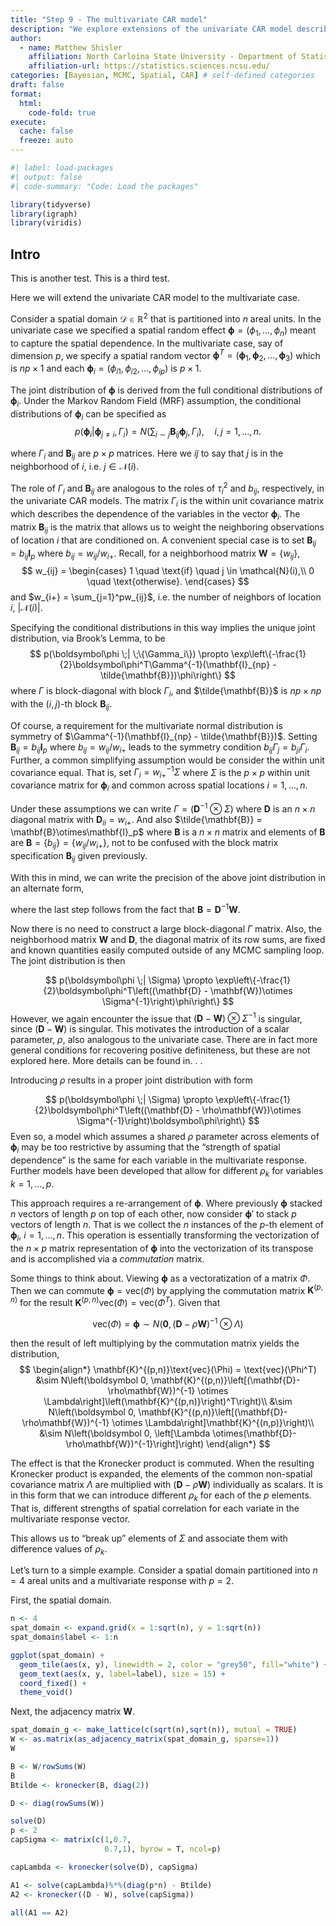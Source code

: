 ```yaml
---
title: "Step 9 - The multivariate CAR model"
description: "We explore extensions of the univariate CAR model described in Hierarchical Modeling and Analysis for Spatial data."
author:
  - name: Matthew Shisler
    affiliation: North Carloina State University - Department of Statistics
    affiliation-url: https://statistics.sciences.ncsu.edu/ 
categories: [Bayesian, MCMC, Spatial, CAR] # self-defined categories
draft: false 
format:
  html: 
    code-fold: true
execute: 
  cache: false
  freeze: auto
---
```



```r
#| label: load-packages
#| output: false
#| code-summary: "Code: Load the packages"

library(tidyverse)
library(igraph)
library(viridis)
```

## Intro

This is another test. This is a third test.

Here we will extend the univariate CAR model to the multivariate case. 

Consider a spatial domain $\mathcal{D} \in \mathbb{R}^2$ that is partitioned into $n$ areal units. In the univariate case we specified a spatial random effect $\boldsymbol\phi = (\phi_1,\dots,\phi_n)$ meant to capture the spatial dependence. In the multivariate case, say of dimension $p$, we specify a spatial random vector $\boldsymbol\phi^T = (\boldsymbol\phi_1, \boldsymbol\phi_2,\dots,\boldsymbol\phi_3)$ which is $np \times 1$ and each $\boldsymbol\phi_i = (\phi_{i1}, \phi_{i2},\dots, \phi_{ip})$ is $p \times 1$.

The joint distribution of $\boldsymbol\phi$ is derived from the full conditional distributions of $\boldsymbol\phi_i$.
Under the Markov Random Field (MRF) assumption, the conditional distributions of $\boldsymbol\phi_i$ can be specified as
$$
p(\boldsymbol\phi_i|\boldsymbol\phi_{j\ne i}, \Gamma_i) = N\left(\sum_{i \sim j} \mathbf{B}_{ij}\boldsymbol\phi_j, \Gamma_i\right), \quad i,j = 1,\dots,n.
$$

where $\Gamma_i$ and $\mathbf{B}_{ij}$ are $p \times p$ matrices. Here we $i \tilde j$ to say that $j$ is in the neighborhood of $i$, i.e. $j \in \mathcal{N}(i)$.

The role of $\Gamma_i$ and $\mathbf{B}_{ij}$ are analogous to the roles of $\tau_i^2$ and $b_{ij}$, respectively, in the univariate CAR models. The matrix $\Gamma_i$ is the within unit covariance matrix which describes the dependence of the variables in the vector $\boldsymbol\phi_i$. The matrix $\mathbf{B}_{ij}$ is the matrix that allows us to weight the neighboring observations of location $i$ that are conditioned on. A convenient special case is to set $\mathbf{B}_{ij} = b_{ij}\mathbf{I}_p$ where $b_{ij} = w_{ij}/w_{i+}$. Recall, for a neighborhood matrix $\mathbf{W} = \{w_{ij}\}$,
$$
w_{ij} = 
\begin{cases}
1 \quad \text{if} \quad j \in \mathcal{N}(i),\\
0 \quad \text{otherwise}.
\end{cases}
$$
and $w_{i+} = \sum_{j=1}^pw_{ij}$, i.e. the number of neighbors of location $i$, $|\mathcal{N}(i)|$.


Specifying the conditional distributions in this way implies the unique joint distribution, via Brook's Lemma, to be
$$
p(\boldsymbol\phi \;| \;\{\Gamma_i\}) \propto \exp\left\{-\frac{1}{2}\boldsymbol\phi^T\Gamma^{-1}(\mathbf{I}_{np} - \tilde{\mathbf{B}})\phi\right\}
$$
where $\Gamma$ is block-diagonal with block $\Gamma_i$, and $\tilde{\mathbf{B}}$ is $np \times np$ with the $(i,j)$-th block $\mathbf{B}_{ij}$.

Of course, a requirement for the multivariate normal distribution is symmetry of $\Gamma^{-1}(\mathbf{I}_{np} - \tilde{\mathbf{B}})$. Setting $\mathbf{B}_{ij} = b_{ij}\mathbf{I}_p$ where $b_{ij} = w_{ij}/w_{i+}$ leads to the symmetry condition $b_{ij}\Gamma_j = b_{ji}\Gamma_i$. Further, a common simplifying assumption would be consider the within unit covariance equal. That is, set $\Gamma_i = w_{i+}^{-1}\Sigma$ where $\Sigma$ is the $p \times p$ within unit covariance matrix for $\boldsymbol\phi_i$ and common across spatial locations $i=1,\dots,n$.

Under these assumptions we can write $\Gamma = (\mathbf{D}^{-1}\otimes\Sigma)$ where $\mathbf{D}$ is an $n \times n$ diagonal matrix with $\mathbf{D}_{ii} = w_{i+}$. And also $\tilde{\mathbf{B}} = \mathbf{B}\otimes\mathbf{I}_p$ where $\mathbf{B}$ is a $n \times n$ matrix and elements of $\mathbf{B}$ are $\mathbf{B} = \{b_{ij}\} = \{w_{ij}/w_{i+}\}$, not to be confused with the block matrix specification $\mathbf{B}_{ij}$ given previously. 

With this in mind, we can write the precision of the above joint distribution in an alternate form,

\begin{align*}

\Gamma^{-1}(\mathbf{I}_{np} - \tilde{\mathbf{B}}) &= (\mathbf{D}^{-1} \otimes \Sigma)^{-1}(\mathbf{I}_{np} - \mathbf{B}\otimes \mathbf{I}_p)\\
&= (\mathbf{D} \otimes \Sigma^{-1})(\mathbf{I}_{np} - \mathbf{B}\otimes \mathbf{I}_p) & \text{Kronecker Prod - Inverse}\\
&= (\mathbf{D} \otimes \Sigma^{-1}) - (\mathbf{D} \otimes \Sigma^{-1})( \mathbf{B}\otimes \mathbf{I}_p) & \text{(Matrix Mult - distributive wrt matrix addition)}\\
&= (\mathbf{D} \otimes \Sigma^{-1}) - (\mathbf{D}\mathbf{B}) \otimes (\Sigma^{-1}\mathbf{I}_p) & \text{(Kronecker Prod - mixed-product property)}\\
&= (\mathbf{D} - \mathbf{D}\mathbf{B})\otimes\Sigma^{-1} & \text{(Kronecker Prod - distributive wrt matrix addition)}\\
&= (\mathbf{D} - \mathbf{W}) \otimes \Sigma^{-1}
\end{align*}

where the last step follows from the fact that $\mathbf{B} = \mathbf{D}^{-1}\mathbf{W}$.

Now there is no need to construct a large block-diagonal $\Gamma$ matrix. Also, the neighborhood matrix $\mathbf{W}$ and $\mathbf{D}$, the diagonal matrix of its row sums, are fixed and known quantities easily computed outside of any MCMC sampling loop. The joint distribution is then

$$
p(\boldsymbol\phi \;| \Sigma) \propto \exp\left\{-\frac{1}{2}\boldsymbol\phi^T\left((\mathbf{D} - \mathbf{W})\otimes \Sigma^{-1}\right)\phi\right\}
$$
However, we again encounter the issue that $(\mathbf{D} - \mathbf{W}) \otimes \Sigma^{-1}$ is singular, since $(\mathbf{D} - \mathbf{W})$ is singular. This motivates the introduction of a scalar parameter, $\rho$, also analogous to the univariate case. There are in fact more general conditions for recovering positive definiteness, but these are not explored here. More details can be found in. . .

Introducing $\rho$ results in a proper joint distribution with form

$$
p(\boldsymbol\phi \;| \Sigma) \propto \exp\left\{-\frac{1}{2}\boldsymbol\phi^T\left((\mathbf{D} - \rho\mathbf{W})\otimes \Sigma^{-1}\right)\boldsymbol\phi\right\}
$$
Even so, a model which assumes a shared $\rho$ parameter across elements of $\boldsymbol\phi_i$ may be too restrictive by assuming that the "strength of spatial dependence" is the same for each variable in the multivariate response. Further models have been developed that allow for different $\rho_k$ for variables $k=1,\dots,p$. 

This approach requires a re-arrangement of $\boldsymbol\phi$. Where previously $\boldsymbol\phi$ stacked $n$ vectors of length $p$ on top of each other, now consider $\boldsymbol\phi'$ to stack $p$ vectors of length $n$. That is we collect the $n$ instances of the $p$-th element of $\boldsymbol\phi_i$, $i=1,\dots,n$. This operation is essentially transforming the vectorization of the $n \times p$ matrix representation of $\boldsymbol\phi$ into the vectorization of its transpose and is accomplished via a *commutation* matrix.

Some things to think about. Viewing $\boldsymbol\phi$ as a vectoratization of a matrix $\Phi$. Then we can commute $\boldsymbol\phi = \text{vec}(\Phi)$ by applying the commutation matrix $\mathbf{K}^{(p,n)}$ for the result $\mathbf{K}^{(p,n)}\text{vec}(\Phi) = \text{vec}(\Phi^T)$. Given that

$$
\text{vec}(\Phi) = \boldsymbol\phi \sim N\left(\boldsymbol 0, (\mathbf{D}-\rho\mathbf{W})^{-1} \otimes \Lambda\right)
$$

then the result of left multiplying by the commutation matrix yields the distribution,
$$
\begin{align*}
\mathbf{K}^{(p,n)}\text{vec}(\Phi) = \text{vec}(\Phi^T) &\sim N\left(\boldsymbol 0, \mathbf{K}^{(p,n)}\left[(\mathbf{D}-\rho\mathbf{W})^{-1} \otimes \Lambda\right]\left(\mathbf{K}^{(p,n)}\right)^T\right)\\
&\sim N\left(\boldsymbol 0, \mathbf{K}^{(p,n)}\left[(\mathbf{D}-\rho\mathbf{W})^{-1} \otimes \Lambda\right]\mathbf{K}^{(n,p)}\right)\\
&\sim N\left(\boldsymbol 0, \left[\Lambda \otimes(\mathbf{D}-\rho\mathbf{W})^{-1}\right]\right) 
\end{align*}
$$

The effect is that the Kronecker product is commuted. When the resulting Kronecker product is expanded, the elements of the common non-spatial covariance matrix $\Lambda$ are multiplied with $(\mathbf{D}-\rho\mathbf{W})$ individually as scalars. It is in this form that we can introduce different $\rho_k$ for each of the $p$ elements. That is, different strengths of spatial correlation for each variate in the multivariate response vector.

This allows us to "break up" elements of $\Sigma$ and associate them with difference values of $\rho_k$.



Let's turn to a simple example. Consider a spatial domain partitioned into $n=4$ areal units and a multivariate response with $p=2$.


First, the spatial domain.

```r
n <- 4
spat_domain <- expand.grid(x = 1:sqrt(n), y = 1:sqrt(n))
spat_domain$label <- 1:n

```

```r
ggplot(spat_domain) +
  geom_tile(aes(x, y), linewidth = 2, color = "grey50", fill="white") +
  geom_text(aes(x, y, label=label), size = 15) +
  coord_fixed() + 
  theme_void()
```

Next, the adjacency matrix $\mathbf{W}$.

```r
spat_domain_g <- make_lattice(c(sqrt(n),sqrt(n)), mutual = TRUE)
W <- as.matrix(as_adjacency_matrix(spat_domain_g, sparse=1))
W
```

```r
B <- W/rowSums(W)
B
Btilde <- kronecker(B, diag(2))
```

```r
D <- diag(rowSums(W))

solve(D)
p <- 2
capSigma <- matrix(c(1,0.7,
                     0.7,1), byrow = T, ncol=p)

capLambda <- kronecker(solve(D), capSigma)
```

```r
A1 <- solve(capLambda)%*%(diag(p*n) - Btilde)
A2 <- kronecker((D - W), solve(capSigma))

all(A1 == A2)
```



